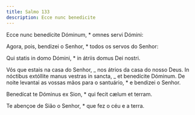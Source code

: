 ```yaml
---
title: Salmo 133
description: Ecce nunc benedicite
---
```


<div class="side-by-side not-content">

Ecce nunc benedícite Dóminum, \* omnes servi Dómini:

Agora, pois, bendizei o Senhor, \* todos os servos do Senhor:

Qui statis in domo Dómini, \* in átriis domus Dei nostri.

Vós que estais na casa do Senhor, _ nos átrios da casa do nosso Deus. In nóctibus extóllite manus vestras in sancta, _ et benedícite Dóminum. De noite levantai as vossas mãos para o santuário, \* e bendizei o Senhor.

Benedícat te Dóminus ex Sion, \* qui fecit cælum et terram.

Te abençoe de Sião o Senhor, \* que fez o céu e a terra.

</div>
